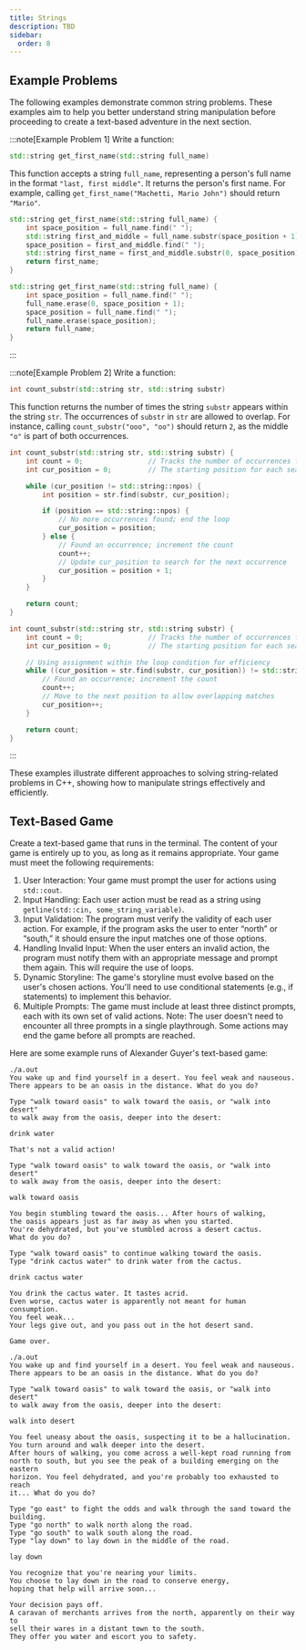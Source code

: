 ```yaml
---
title: Strings
description: TBD
sidebar:
  order: 8
---
```


## Example Problems

The following examples demonstrate common string problems. These examples aim to help you better understand string manipulation before proceeding to create a text-based adventure in the next section.

:::note[Example Problem 1]
Write a function: 
```cpp
std::string get_first_name(std::string full_name)
```
This function accepts a string `full_name`, representing a person's full name in the format `"last, first middle"`. It returns the person's first name. For example, calling `get_first_name("Machetti, Mario John")` should return `"Mario"`.

```cpp title="Solution 1"
std::string get_first_name(std::string full_name) {
    int space_position = full_name.find(" ");
    std::string first_and_middle = full_name.substr(space_position + 1);
    space_position = first_and_middle.find(" ");
    std::string first_name = first_and_middle.substr(0, space_position);
    return first_name;
}
```

```cpp title="Solution 2"
std::string get_first_name(std::string full_name) {
    int space_position = full_name.find(" ");
    full_name.erase(0, space_position + 1);
    space_position = full_name.find(" ");
    full_name.erase(space_position);
    return full_name;
}
```
:::

:::note[Example Problem 2]
Write a function:
```cpp
int count_substr(std::string str, std::string substr)
```
This function returns the number of times the string `substr` appears within the string `str`. The occurrences of `substr` in `str` are allowed to overlap. For instance, calling `count_substr("ooo", "oo")` should return `2`, as the middle `"o"` is part of both occurrences.

```cpp title="Solution 1"
int count_substr(std::string str, std::string substr) {
    int count = 0;                // Tracks the number of occurrences found
    int cur_position = 0;         // The starting position for each search

    while (cur_position != std::string::npos) {
        int position = str.find(substr, cur_position);

        if (position == std::string::npos) {
            // No more occurrences found; end the loop
            cur_position = position;
        } else {
            // Found an occurrence; increment the count
            count++;
            // Update cur_position to search for the next occurrence
            cur_position = position + 1;
        }
    }

    return count;
}
```

```cpp title="Solution 2"
int count_substr(std::string str, std::string substr) {
    int count = 0;                // Tracks the number of occurrences found
    int cur_position = 0;         // The starting position for each search

    // Using assignment within the loop condition for efficiency
    while ((cur_position = str.find(substr, cur_position)) != std::string::npos) {
        // Found an occurrence; increment the count
        count++;
        // Move to the next position to allow overlapping matches
        cur_position++;
    }

    return count;
}
```
:::

These examples illustrate different approaches to solving string-related problems in C++, showing how to manipulate strings effectively and efficiently.

## Text-Based Game

Create a text-based game that runs in the terminal. The content of your game is entirely up to you, as long as it remains appropriate. Your game must meet the following requirements:

1. User Interaction: Your game must prompt the user for actions using `std::cout`.
2. Input Handling: Each user action must be read as a string using `getline(std::cin, some_string_variable)`.
3. Input Validation: The program must verify the validity of each user action. For example, if the program asks the user to enter “north” or “south,” it should ensure the input matches one of those options.
4. Handling Invalid Input: When the user enters an invalid action, the program must notify them with an appropriate message and prompt them again. This will require the use of loops.
5. Dynamic Storyline: The game's storyline must evolve based on the user's chosen actions. You'll need to use conditional statements (e.g., if statements) to implement this behavior.
6. Multiple Prompts: The game must include at least three distinct prompts, each with its own set of valid actions. Note: The user doesn't need to encounter all three prompts in a single playthrough. Some actions may end the game before all prompts are reached.

Here are some example runs of Alexander Guyer's text-based game:

```text frame="terminal"
./a.out
You wake up and find yourself in a desert. You feel weak and nauseous.
There appears to be an oasis in the distance. What do you do?

Type "walk toward oasis" to walk toward the oasis, or "walk into desert"
to walk away from the oasis, deeper into the desert:

drink water

That's not a valid action!

Type "walk toward oasis" to walk toward the oasis, or "walk into desert"
to walk away from the oasis, deeper into the desert:

walk toward oasis

You begin stumbling toward the oasis... After hours of walking, 
the oasis appears just as far away as when you started. 
You're dehydrated, but you've stumbled across a desert cactus. 
What do you do?

Type "walk toward oasis" to continue walking toward the oasis. 
Type "drink cactus water" to drink water from the cactus.

drink cactus water

You drink the cactus water. It tastes acrid. 
Even worse, cactus water is apparently not meant for human consumption.
You feel weak... 
Your legs give out, and you pass out in the hot desert sand.

Game over.
```

```text frame="terminal"
./a.out
You wake up and find yourself in a desert. You feel weak and nauseous. 
There appears to be an oasis in the distance. What do you do?

Type "walk toward oasis" to walk toward the oasis, or "walk into desert"
to walk away from the oasis, deeper into the desert:

walk into desert

You feel uneasy about the oasis, suspecting it to be a hallucination. 
You turn around and walk deeper into the desert. 
After hours of walking, you come across a well-kept road running from 
north to south, but you see the peak of a building emerging on the eastern 
horizon. You feel dehydrated, and you're probably too exhausted to reach 
it... What do you do?

Type "go east" to fight the odds and walk through the sand toward the building. 
Type "go north" to walk north along the road. 
Type "go south" to walk south along the road. 
Type "lay down" to lay down in the middle of the road.

lay down

You recognize that you're nearing your limits. 
You choose to lay down in the road to conserve energy, 
hoping that help will arrive soon...

Your decision pays off. 
A caravan of merchants arrives from the north, apparently on their way to 
sell their wares in a distant town to the south. 
They offer you water and escort you to safety.
```